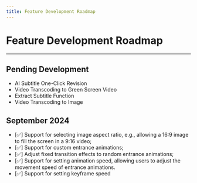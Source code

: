 ```yaml
---
title: Feature Development Roadmap
---
```


# Feature Development Roadmap

----

## Pending Development
- AI Subtitle One-Click Revision
- Video Transcoding to Green Screen Video
- Extract Subtitle Function
- Video Transcoding to Image

## September 2024
- [✅] Support for selecting image aspect ratio, e.g., allowing a 16:9 image to fill the screen in a 9:16 video;
- [✅] Support for custom entrance animations;
- [✅] Adjust fixed transition effects to random entrance animations;
- [✅] Support for setting animation speed, allowing users to adjust the movement speed of entrance animations.
- [✅] Support for setting keyframe speed
